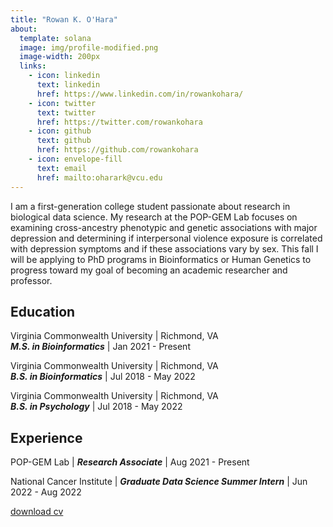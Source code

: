 ```yaml
---
title: "Rowan K. O'Hara"
about:
  template: solana
  image: img/profile-modified.png
  image-width: 200px
  links:
    - icon: linkedin
      text: linkedin
      href: https://www.linkedin.com/in/rowankohara/
    - icon: twitter
      text: twitter
      href: https://twitter.com/rowankohara
    - icon: github
      text: github
      href: https://github.com/rowankohara
    - icon: envelope-fill
      text: email
      href: mailto:oharark@vcu.edu
---
```


I am a first-generation college student passionate about research in biological data science. My research at the POP-GEM Lab focuses on examining cross-ancestry phenotypic and genetic associations with major depression and determining if interpersonal violence exposure is correlated with depression symptoms and if these associations vary by sex. This fall I will be applying to PhD programs in Bioinformatics or Human Genetics to progress toward my goal of becoming an academic researcher and professor.

## Education

Virginia Commonwealth University \| Richmond, VA <br> ***M.S. in Bioinformatics*** \| Jan 2021 - Present

Virginia Commonwealth University \| Richmond, VA <br> ***B.S. in Bioinformatics*** \| Jul 2018 - May 2022

Virginia Commonwealth University \| Richmond, VA <br> ***B.S. in Psychology*** \| Jul 2018 - May 2022

## Experience

POP-GEM Lab \| ***Research Associate*** \| Aug 2021 - Present

National Cancer Institute \| ***Graduate Data Science Summer Intern*** \| Jun 2022 - Aug 2022\

<div class="text-center">
  <p class="download-btn"><a class="btn btn-primary" href="files/O'Hara_ResearchCV2022.pdf" role="button">download cv</a></p>
</div>

